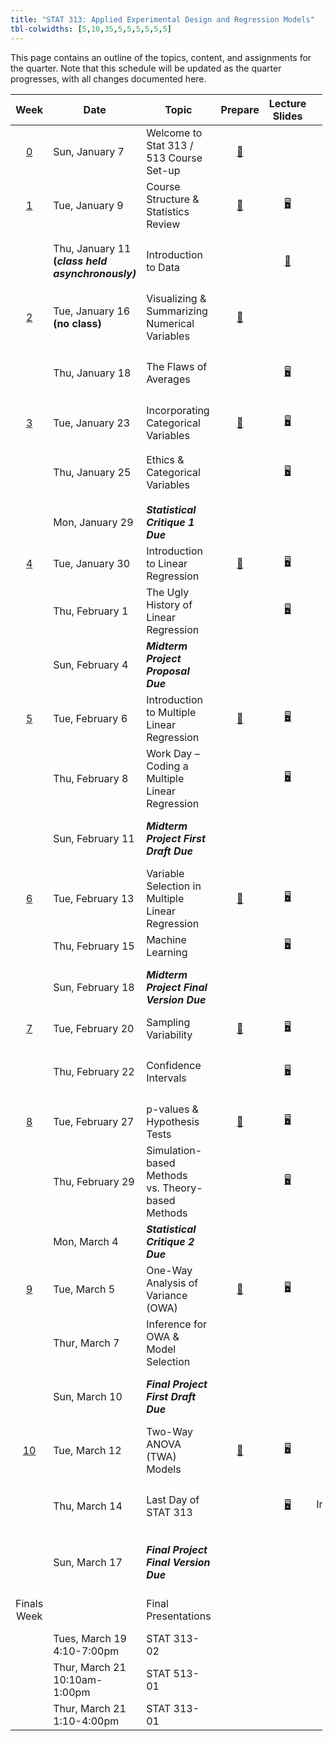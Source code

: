 ```yaml
---
title: "STAT 313: Applied Experimental Design and Regression Models"
tbl-colwidths: [5,10,35,5,5,5,5,5,5]
---
```


This page contains an outline of the topics, content, and assignments for the quarter. Note that this schedule will be updated as the quarter progresses, with all changes documented here.

::: column-screen-inset-right
+-------------------------+---------------------------------------------------+---------------------------------------------------+----------------------------------------------+------------------------------------------------------------------------------------+------------------------------------------------------------------------------------------------------------------------------------------------+----------------------------------------------------+-------------------------------------------------------+---------------------------------------------------------------------------------------------------------------------------------------------------------------------------------------------------+
| Week                    | Date                                              | Topic                                             | Prepare                                      | Lecture Slides                                                                     | Activity                                                                                                                                       | Lab                                                | Critique                                              | Project                                                                                                                                                                                           |
+:=======================:+===================================================+===================================================+:============================================:+:==================================================================================:+:==============================================================================================================================================:+:==================================================:+:=====================================================:+:=================================================================================================================================================================================================:+
| [0](weeks/week-0.qmd)   | Sun, January 7                                    | Welcome to Stat 313 / 513 Course Set-up           | [📖](weeks/week-0.qmd "Course Set-up")       |                                                                                    |                                                                                                                                                |                                                    |                                                       |                                                                                                                                                                                                   |
+-------------------------+---------------------------------------------------+---------------------------------------------------+----------------------------------------------+------------------------------------------------------------------------------------+------------------------------------------------------------------------------------------------------------------------------------------------+----------------------------------------------------+-------------------------------------------------------+---------------------------------------------------------------------------------------------------------------------------------------------------------------------------------------------------+
| [1](weeks/week-1.qmd)   | Tue, January 9                                    | Course Structure & Statistics Review              | [📖](weeks/week-1.qmd "Week 1 Coursework")   | [🖥](slides/week1-day1-alt.qmd "Week 1 Review Lecture Slides")                      |                                                                                                                                                |                                                    |                                                       |                                                                                                                                                                                                   |
+-------------------------+---------------------------------------------------+---------------------------------------------------+----------------------------------------------+------------------------------------------------------------------------------------+------------------------------------------------------------------------------------------------------------------------------------------------+----------------------------------------------------+-------------------------------------------------------+---------------------------------------------------------------------------------------------------------------------------------------------------------------------------------------------------+
|                         | Thu, January 11 **(*class held asynchronously)*** | Introduction to Data                              |                                              | [🎥](https://www.youtube.com/watch?v=_f3latmOhew "Video on How to Work in Quarto") | [📋](activity/week-1-quarto.qmd "Links to video, textbook, and tutorial resources")                                                            | [💻](labs/lab-1.qmd "Lab 1") </br> Due January 15  |                                                       |                                                                                                                                                                                                   |
+-------------------------+---------------------------------------------------+---------------------------------------------------+----------------------------------------------+------------------------------------------------------------------------------------+------------------------------------------------------------------------------------------------------------------------------------------------+----------------------------------------------------+-------------------------------------------------------+---------------------------------------------------------------------------------------------------------------------------------------------------------------------------------------------------+
| [2](weeks/week-2.qmd)   | Tue, January 16 **(no class)**                    | Visualizing & Summarizing Numerical Variables     | [📖](weeks/week-2.qmd "Week 2 Coursework")   |                                                                                    |                                                                                                                                                |                                                    |                                                       |                                                                                                                                                                                                   |
+-------------------------+---------------------------------------------------+---------------------------------------------------+----------------------------------------------+------------------------------------------------------------------------------------+------------------------------------------------------------------------------------------------------------------------------------------------+----------------------------------------------------+-------------------------------------------------------+---------------------------------------------------------------------------------------------------------------------------------------------------------------------------------------------------+
|                         | Thu, January 18                                   | The Flaws of Averages                             |                                              | [🖥](slides/week2-day1.qmd "Week 2 Review Lecture Slides")                          |                                                                                                                                                | [💻](labs/lab-2.qmd "Lab 2") </br> Due January 22  |                                                       |                                                                                                                                                                                                   |
+-------------------------+---------------------------------------------------+---------------------------------------------------+----------------------------------------------+------------------------------------------------------------------------------------+------------------------------------------------------------------------------------------------------------------------------------------------+----------------------------------------------------+-------------------------------------------------------+---------------------------------------------------------------------------------------------------------------------------------------------------------------------------------------------------+
| [3](weeks/week-3.qmd)   | Tue, January 23                                   | Incorporating Categorical Variables               | [📖](weeks/week-3.qmd "Week 3 Courswork")    | [🖥](slides/week3-day1-alt.qmd "Week 3 Review Lecture Slides")                      |                                                                                                                                                |                                                    |                                                       |                                                                                                                                                                                                   |
+-------------------------+---------------------------------------------------+---------------------------------------------------+----------------------------------------------+------------------------------------------------------------------------------------+------------------------------------------------------------------------------------------------------------------------------------------------+----------------------------------------------------+-------------------------------------------------------+---------------------------------------------------------------------------------------------------------------------------------------------------------------------------------------------------+
|                         | Thu, January 25                                   | Ethics & Categorical Variables                    |                                              | [🖥](slides/week3-day2-alt.qmd "Week 3 Review Lab Slides")                          |                                                                                                                                                | [💻](labs/lab-3.qmd "Lab 3") </br> Due January 29  |                                                       |                                                                                                                                                                                                   |
+-------------------------+---------------------------------------------------+---------------------------------------------------+----------------------------------------------+------------------------------------------------------------------------------------+------------------------------------------------------------------------------------------------------------------------------------------------+----------------------------------------------------+-------------------------------------------------------+---------------------------------------------------------------------------------------------------------------------------------------------------------------------------------------------------+
|                         | Mon, January 29                                   | ***Statistical Critique 1*** ***Due***            |                                              |                                                                                    |                                                                                                                                                |                                                    | [✍](critique/critique-1.qmd "Statistical Critique 1") |                                                                                                                                                                                                   |
+-------------------------+---------------------------------------------------+---------------------------------------------------+----------------------------------------------+------------------------------------------------------------------------------------+------------------------------------------------------------------------------------------------------------------------------------------------+----------------------------------------------------+-------------------------------------------------------+---------------------------------------------------------------------------------------------------------------------------------------------------------------------------------------------------+
| [4](weeks/week-4.qmd)   | Tue, January 30                                   | Introduction to Linear Regression                 | [📖](weeks/week-4.qmd "Week 4 Coursework")   | [🖥](slides/week4-day1.qmd "Week 4 Review Lecture Slides")                          |                                                                                                                                                |                                                    |                                                       |                                                                                                                                                                                                   |
+-------------------------+---------------------------------------------------+---------------------------------------------------+----------------------------------------------+------------------------------------------------------------------------------------+------------------------------------------------------------------------------------------------------------------------------------------------+----------------------------------------------------+-------------------------------------------------------+---------------------------------------------------------------------------------------------------------------------------------------------------------------------------------------------------+
|                         | Thu, February 1                                   | The Ugly History of Linear Regression             |                                              | [🖥](slides/week4-day2.qmd "Week 4 Review Lab Slides")                              |                                                                                                                                                | [💻](labs/lab-4.qmd "Lab 4")                       |                                                       | [📁](project/midterm-proposal.qmd "Midterm Project Proposal")                                                                                                                                     |
+-------------------------+---------------------------------------------------+---------------------------------------------------+----------------------------------------------+------------------------------------------------------------------------------------+------------------------------------------------------------------------------------------------------------------------------------------------+----------------------------------------------------+-------------------------------------------------------+---------------------------------------------------------------------------------------------------------------------------------------------------------------------------------------------------+
|                         | Sun, February 4                                   | ***Midterm Project Proposal Due***                |                                              |                                                                                    |                                                                                                                                                |                                                    |                                                       | [📁](project/midterm-proposal.qmd "Midterm Project Proposal")                                                                                                                                     |
+-------------------------+---------------------------------------------------+---------------------------------------------------+----------------------------------------------+------------------------------------------------------------------------------------+------------------------------------------------------------------------------------------------------------------------------------------------+----------------------------------------------------+-------------------------------------------------------+---------------------------------------------------------------------------------------------------------------------------------------------------------------------------------------------------+
| [5](weeks/week-5.qmd)   | Tue, February 6                                   | Introduction to Multiple Linear Regression        | [📖](weeks/week-5.qmd "Week 5 Coursework")   | [🖥](slides/week5-day1.qmd "Week 5 Review Lecture Slides")                          |                                                                                                                                                |                                                    |                                                       |                                                                                                                                                                                                   |
+-------------------------+---------------------------------------------------+---------------------------------------------------+----------------------------------------------+------------------------------------------------------------------------------------+------------------------------------------------------------------------------------------------------------------------------------------------+----------------------------------------------------+-------------------------------------------------------+---------------------------------------------------------------------------------------------------------------------------------------------------------------------------------------------------+
|                         | Thu, February 8                                   | Work Day -- Coding a Multiple Linear Regression   |                                              | [🖥](slides/week5-day2.qmd "Midterm Project Warm-up Slides")                        | [📋](activity/week-5-sample-selection.qmd "Sample Selection & Scope of Inference Activity")                                                    |                                                    |                                                       |                                                                                                                                                                                                   |
+-------------------------+---------------------------------------------------+---------------------------------------------------+----------------------------------------------+------------------------------------------------------------------------------------+------------------------------------------------------------------------------------------------------------------------------------------------+----------------------------------------------------+-------------------------------------------------------+---------------------------------------------------------------------------------------------------------------------------------------------------------------------------------------------------+
|                         | Sun, February 11                                  | ***Midterm Project First Draft Due***             |                                              |                                                                                    |                                                                                                                                                |                                                    |                                                       | Instructions: [📁](project/midterm-project-directions.qmd "Midterm Project Instructions") </br> Grading Rubric: [✅](project/midterm-project-grading-rubric.qmd "Midterm Project Grading Rubric") |
+-------------------------+---------------------------------------------------+---------------------------------------------------+----------------------------------------------+------------------------------------------------------------------------------------+------------------------------------------------------------------------------------------------------------------------------------------------+----------------------------------------------------+-------------------------------------------------------+---------------------------------------------------------------------------------------------------------------------------------------------------------------------------------------------------+
| [6](weeks/week-6.qmd)   | Tue, February 13                                  | Variable Selection in Multiple Linear Regression  | [📖](weeks/week-6.qmd "Week 6 Coursework")   | [🖥](slides/week6-day1.qmd "Week 6 Review Lecture Slides")                          | [📋](activity/week-6-model-selection.qmd "Model Selection Activity")                                                                           |                                                    |                                                       |                                                                                                                                                                                                   |
+-------------------------+---------------------------------------------------+---------------------------------------------------+----------------------------------------------+------------------------------------------------------------------------------------+------------------------------------------------------------------------------------------------------------------------------------------------+----------------------------------------------------+-------------------------------------------------------+---------------------------------------------------------------------------------------------------------------------------------------------------------------------------------------------------+
|                         | Thu, February 15                                  | Machine Learning                                  |                                              | [🖥](slides/week6-day2.qmd "Week 6 Lab Review Slides")                              |                                                                                                                                                | [💻](labs/lab-6.qmd "Lab 6")                       |                                                       |                                                                                                                                                                                                   |
+-------------------------+---------------------------------------------------+---------------------------------------------------+----------------------------------------------+------------------------------------------------------------------------------------+------------------------------------------------------------------------------------------------------------------------------------------------+----------------------------------------------------+-------------------------------------------------------+---------------------------------------------------------------------------------------------------------------------------------------------------------------------------------------------------+
|                         | Sun, February 18                                  | ***Midterm Project Final Version Due***           |                                              |                                                                                    |                                                                                                                                                |                                                    |                                                       | Instructions: [📁](project/midterm-project-directions.qmd "Midterm Project Instructions") </br> Grading Rubric: [✅](project/midterm-project-grading-rubric.qmd "Midterm Project Grading Rubric") |
+-------------------------+---------------------------------------------------+---------------------------------------------------+----------------------------------------------+------------------------------------------------------------------------------------+------------------------------------------------------------------------------------------------------------------------------------------------+----------------------------------------------------+-------------------------------------------------------+---------------------------------------------------------------------------------------------------------------------------------------------------------------------------------------------------+
| [7](weeks/week-7.qmd)   | Tue, February 20                                  | Sampling Variability                              | [📖](weeks/week-7.qmd "Week 7 Coursework")   | [🖥](slides/week7-day1.qmd "Week 7 Review Lecture Slides")                          | [📋](activity/week-7-sampling-activity.qmd "Exploring Sampling Concepts")                                                                      |                                                    |                                                       |                                                                                                                                                                                                   |
+-------------------------+---------------------------------------------------+---------------------------------------------------+----------------------------------------------+------------------------------------------------------------------------------------+------------------------------------------------------------------------------------------------------------------------------------------------+----------------------------------------------------+-------------------------------------------------------+---------------------------------------------------------------------------------------------------------------------------------------------------------------------------------------------------+
|                         | Thu, February 22                                  | Confidence Intervals                              |                                              | [🖥](slides/week7-day2.qmd "Week 7 Lab Review Slides")                              | [📋](activity/week-7-bootstrap-activity.qmd "Exploring Bootstrap Concepts")                                                                    | [💻](labs/lab-7.qmd "Lab 7") </br> Due February 26 |                                                       |                                                                                                                                                                                                   |
+-------------------------+---------------------------------------------------+---------------------------------------------------+----------------------------------------------+------------------------------------------------------------------------------------+------------------------------------------------------------------------------------------------------------------------------------------------+----------------------------------------------------+-------------------------------------------------------+---------------------------------------------------------------------------------------------------------------------------------------------------------------------------------------------------+
| [8](weeks/week-8.qmd)   | Tue, February 27                                  | p-values & Hypothesis Tests                       | [📖](weeks/week-8.qmd "Week 8 Coursework")   | [🖥](slides/week8-day1.qmd "Week 8 Review Lecture Slides")                          |                                                                                                                                                |                                                    |                                                       |                                                                                                                                                                                                   |
+-------------------------+---------------------------------------------------+---------------------------------------------------+----------------------------------------------+------------------------------------------------------------------------------------+------------------------------------------------------------------------------------------------------------------------------------------------+----------------------------------------------------+-------------------------------------------------------+---------------------------------------------------------------------------------------------------------------------------------------------------------------------------------------------------+
|                         | Thu, February 29                                  | Simulation-based Methods vs. Theory-based Methods |                                              | [🖥](slides/week8-day2.qmd "Week 8 Lab Review Slides")                              |                                                                                                                                                | [💻](labs/lab-8.qmd "Lab 8") </br> Due March 4     |                                                       |                                                                                                                                                                                                   |
+-------------------------+---------------------------------------------------+---------------------------------------------------+----------------------------------------------+------------------------------------------------------------------------------------+------------------------------------------------------------------------------------------------------------------------------------------------+----------------------------------------------------+-------------------------------------------------------+---------------------------------------------------------------------------------------------------------------------------------------------------------------------------------------------------+
|                         | Mon, March 4                                      | ***Statistical Critique 2*** ***Due***            |                                              |                                                                                    |                                                                                                                                                |                                                    | [✍](critique/critique-2.qmd "Statistical Critique 2") |                                                                                                                                                                                                   |
+-------------------------+---------------------------------------------------+---------------------------------------------------+----------------------------------------------+------------------------------------------------------------------------------------+------------------------------------------------------------------------------------------------------------------------------------------------+----------------------------------------------------+-------------------------------------------------------+---------------------------------------------------------------------------------------------------------------------------------------------------------------------------------------------------+
| [9](weeks/week-9.qmd)   | Tue, March 5                                      | One-Way Analysis of Variance (OWA)                | [📖](weeks/week-9.qmd "Week 9 Coursework")   | [🖥](slides/week9-day1.qmd "Week 9 Review Slides")                                  | \                                                                                                                                              |                                                    |                                                       |                                                                                                                                                                                                   |
+-------------------------+---------------------------------------------------+---------------------------------------------------+----------------------------------------------+------------------------------------------------------------------------------------+------------------------------------------------------------------------------------------------------------------------------------------------+----------------------------------------------------+-------------------------------------------------------+---------------------------------------------------------------------------------------------------------------------------------------------------------------------------------------------------+
|                         | Thur, March 7                                     | Inference for OWA & Model Selection               |                                              |                                                                                    | Selecting a OWA Model: [📋](project/final-project-help/owa-to-twa-model-selection-process.qmd "Model Selection Process for the Final Project") |                                                    |                                                       |                                                                                                                                                                                                   |
+-------------------------+---------------------------------------------------+---------------------------------------------------+----------------------------------------------+------------------------------------------------------------------------------------+------------------------------------------------------------------------------------------------------------------------------------------------+----------------------------------------------------+-------------------------------------------------------+---------------------------------------------------------------------------------------------------------------------------------------------------------------------------------------------------+
|                         | Sun, March 10                                     | ***Final Project First Draft Due***               |                                              |                                                                                    |                                                                                                                                                |                                                    |                                                       | Instructions: [📁](project/final-project-directions.qmd "Final Project Directions") </br> Grading Rubric: [✅](project/final-project-grading-rubric.qmd "Final Project Grading Rubric")           |
+-------------------------+---------------------------------------------------+---------------------------------------------------+----------------------------------------------+------------------------------------------------------------------------------------+------------------------------------------------------------------------------------------------------------------------------------------------+----------------------------------------------------+-------------------------------------------------------+---------------------------------------------------------------------------------------------------------------------------------------------------------------------------------------------------+
| [10](weeks/week-10.qmd) | Tue, March 12                                     | Two-Way ANOVA (TWA) Models                        | [📖](weeks/week-10.qmd "Week 10 Coursework") | [🖥](slides/week10-day1.qmd "Week 10 Review Slides")                                | Selecting a TWA Model: [📋](project/final-project-help/twa-model-selection-process.qmd "Help on Model Selection Process")                      |                                                    |                                                       |                                                                                                                                                                                                   |
+-------------------------+---------------------------------------------------+---------------------------------------------------+----------------------------------------------+------------------------------------------------------------------------------------+------------------------------------------------------------------------------------------------------------------------------------------------+----------------------------------------------------+-------------------------------------------------------+---------------------------------------------------------------------------------------------------------------------------------------------------------------------------------------------------+
|                         | Thu, March 14                                     | Last Day of STAT 313                              |                                              | [🖥](slides/week10-day2.qmd "Final Class Debrief")                                  | Assessing Independence: [📋](project/final-project-help/assess_independence.qmd "Help on Assessing Independence")                              |                                                    |                                                       | What **should not** be in your project: [📋](project/final-project-help/no-gos.qmd "Things that don't belong in your report!")                                                                    |
+-------------------------+---------------------------------------------------+---------------------------------------------------+----------------------------------------------+------------------------------------------------------------------------------------+------------------------------------------------------------------------------------------------------------------------------------------------+----------------------------------------------------+-------------------------------------------------------+---------------------------------------------------------------------------------------------------------------------------------------------------------------------------------------------------+
|                         | Sun, March 17                                     | ***Final Project Final Version Due***             |                                              |                                                                                    |                                                                                                                                                |                                                    |                                                       | Instructions: [📁](project/final-project-directions.qmd "Final Project Directions") </br> Grading Rubric: [✅](project/final-project-grading-rubric.qmd "Final Project Grading Rubric")           |
+-------------------------+---------------------------------------------------+---------------------------------------------------+----------------------------------------------+------------------------------------------------------------------------------------+------------------------------------------------------------------------------------------------------------------------------------------------+----------------------------------------------------+-------------------------------------------------------+---------------------------------------------------------------------------------------------------------------------------------------------------------------------------------------------------+
| Finals Week             |                                                   | Final Presentations                               |                                              |                                                                                    |                                                                                                                                                |                                                    |                                                       | Presentation Instructions:[📁](project/final-presentations/presentation-instructions.qmd "Final Presentation Instructions")                                                                       |
+-------------------------+---------------------------------------------------+---------------------------------------------------+----------------------------------------------+------------------------------------------------------------------------------------+------------------------------------------------------------------------------------------------------------------------------------------------+----------------------------------------------------+-------------------------------------------------------+---------------------------------------------------------------------------------------------------------------------------------------------------------------------------------------------------+
|                         | Tues, March 19\                                   | STAT 313-02                                       |                                              |                                                                                    |                                                                                                                                                |                                                    |                                                       |                                                                                                                                                                                                   |
|                         | 4:10-7:00pm                                       |                                                   |                                              |                                                                                    |                                                                                                                                                |                                                    |                                                       |                                                                                                                                                                                                   |
+-------------------------+---------------------------------------------------+---------------------------------------------------+----------------------------------------------+------------------------------------------------------------------------------------+------------------------------------------------------------------------------------------------------------------------------------------------+----------------------------------------------------+-------------------------------------------------------+---------------------------------------------------------------------------------------------------------------------------------------------------------------------------------------------------+
|                         | Thur, March 21\                                   | STAT 513-01                                       |                                              |                                                                                    |                                                                                                                                                |                                                    |                                                       |                                                                                                                                                                                                   |
|                         | 10:10am-1:00pm                                    |                                                   |                                              |                                                                                    |                                                                                                                                                |                                                    |                                                       |                                                                                                                                                                                                   |
+-------------------------+---------------------------------------------------+---------------------------------------------------+----------------------------------------------+------------------------------------------------------------------------------------+------------------------------------------------------------------------------------------------------------------------------------------------+----------------------------------------------------+-------------------------------------------------------+---------------------------------------------------------------------------------------------------------------------------------------------------------------------------------------------------+
|                         | Thur, March 21\                                   | STAT 313-01                                       |                                              |                                                                                    |                                                                                                                                                |                                                    |                                                       |                                                                                                                                                                                                   |
|                         | 1:10-4:00pm                                       |                                                   |                                              |                                                                                    |                                                                                                                                                |                                                    |                                                       |                                                                                                                                                                                                   |
+-------------------------+---------------------------------------------------+---------------------------------------------------+----------------------------------------------+------------------------------------------------------------------------------------+------------------------------------------------------------------------------------------------------------------------------------------------+----------------------------------------------------+-------------------------------------------------------+---------------------------------------------------------------------------------------------------------------------------------------------------------------------------------------------------+
:::
